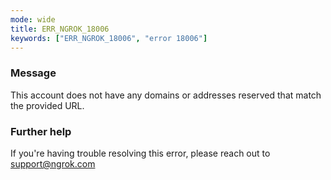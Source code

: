 ```yaml
---
mode: wide
title: ERR_NGROK_18006
keywords: ["ERR_NGROK_18006", "error 18006"]
---
```


### Message

This account does not have any domains or addresses reserved that match the provided URL.

### Further help

If you're having trouble resolving this error, please reach out to [support@ngrok.com](mailto:support@ngrok.com?subject=Help%20with%20ERR_NGROK_18006)

